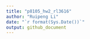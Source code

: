 ```yaml
---
title: "p8105_hw2_rl3616"
author: "Ruipeng Li"
date: "`r format(Sys.Date())`"
output: github_document
---
```


